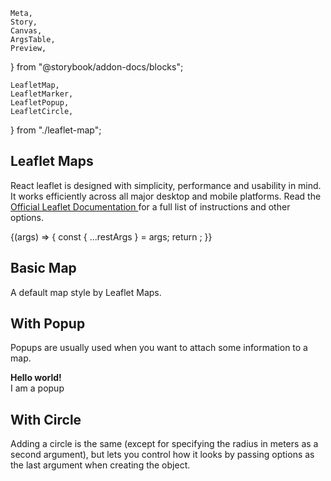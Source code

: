     Meta,
    Story,
    Canvas,
    ArgsTable,
    Preview,
} from "@storybook/addon-docs/blocks";

    LeafletMap,
    LeafletMarker,
    LeafletPopup,
    LeafletCircle,
} from "./leaflet-map";

<Meta title="Maps/Leaflet Maps" component={LeafletMap} />

## Leaflet Maps

<p class="sbdocs-desc">
    React leaflet is designed with simplicity, performance and usability in
    mind. It works efficiently across all major desktop and mobile platforms.
    Read the
    <a
        href="https://react-leaflet.js.org/"
        target="_blank"
        rel="noopener noreferrer"
    >
        Official Leaflet Documentation
    </a> for a full list of instructions and other options.
</p>

<Canvas>
    <Story
        name="Map Controls"
        argTypes={{
            scrollWheelZoom: {
                control: {
                    type: `boolean`,
                },
            },
        }}
    >
        {(args) => {
            const { ...restArgs } = args;
            return <LeafletMap {...restArgs} />;
        }}
    </Story>
</Canvas>

<ArgsTable of={LeafletMap} story="Map Controls" />

## Basic Map

A default map style by Leaflet Maps.

<Preview withToolbar>
    <Story name="Basic Map">
        <LeafletMap
            height={["300px", "400px"]}
            width="100%"
            lat={-12.043333}
            lng={-77.028333}
        >
            <LeafletMarker />
        </LeafletMap>
    </Story>
</Preview>

## With Popup

Popups are usually used when you want to attach some information to a map.

<Preview withToolbar>
    <Story name="With Popup">
        <LeafletMap
            height={["300px", "400px"]}
            width="100%"
            lat={-12.043333}
            lng={-77.028333}
        >
            <LeafletMarker>
                <LeafletPopup>
                    <b>Hello world!</b>
                    <br />I am a popup
                </LeafletPopup>
            </LeafletMarker>
        </LeafletMap>
    </Story>
</Preview>

## With Circle

Adding a circle is the same (except for specifying the radius in meters as a second argument), but lets you control how it looks by passing options as the last argument when creating the object.

<Preview withToolbar>
    <Story name="With Circle">
        <LeafletMap
            height={["300px", "400px"]}
            width="100%"
            lat={-12.043333}
            lng={-77.028333}
        >
            <LeafletCircle
                fillColor="#f03"
                color="red"
                fillOpacity={0.5}
                radius={500}
            />
        </LeafletMap>
    </Story>
</Preview>
